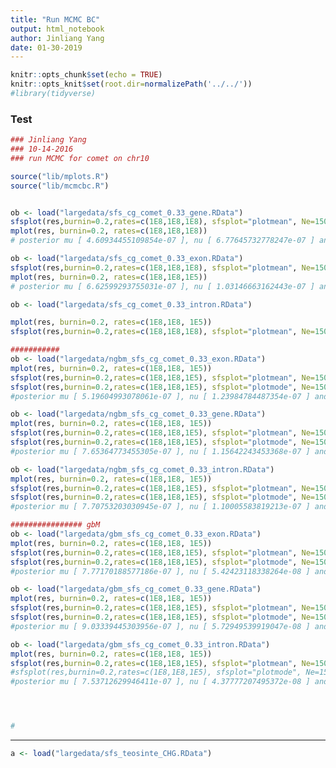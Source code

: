 ```yaml
---
title: "Run MCMC BC"
output: html_notebook
author: Jinliang Yang
date: 01-30-2019
---
```



```r
knitr::opts_chunk$set(echo = TRUE) 
knitr::opts_knit$set(root.dir=normalizePath('../../')) 
#library(tidyverse)
```




### Test
```r
### Jinliang Yang
### 10-14-2016
### run MCMC for comet on chr10

source("lib/mplots.R")
source("lib/mcmcbc.R")


ob <- load("largedata/sfs_cg_comet_0.33_gene.RData")
sfsplot(res,burnin=0.2,rates=c(1E8,1E8,1E8), sfsplot="plotmean", Ne=150000, k=0:40)
mplot(res, burnin=0.2, rates=c(1E8,1E8,1E8))
# posterior mu [ 4.60934455109854e-07 ], nu [ 6.77645732778247e-07 ] and s [ 1.79033264284426e-06 ]

ob <- load("largedata/sfs_cg_comet_0.33_exon.RData")
sfsplot(res,burnin=0.2,rates=c(1E8,1E8,1E8), sfsplot="plotmean", Ne=150000, k=0:40)
mplot(res, burnin=0.2, rates=c(1E8,1E8,1E5))
# posterior mu [ 6.62599293755031e-07 ], nu [ 1.03146663162443e-07 ] and s [ 7.32085981794232e-06 ]

ob <- load("largedata/sfs_cg_comet_0.33_intron.RData")

mplot(res, burnin=0.2, rates=c(1E8,1E8, 1E5))
sfsplot(res,burnin=0.2,rates=c(1E8,1E8,1E8), sfsplot="plotmean", Ne=150000, k=0:40)

###########
ob <- load("largedata/ngbm_sfs_cg_comet_0.33_exon.RData")
mplot(res, burnin=0.2, rates=c(1E8,1E8, 1E5))
sfsplot(res,burnin=0.2,rates=c(1E8,1E8,1E5), sfsplot="plotmean", Ne=150000, k=0:40)
sfsplot(res,burnin=0.2,rates=c(1E8,1E8,1E5), sfsplot="plotmode", Ne=150000, k=0:40)
#posterior mu [ 5.19604993078061e-07 ], nu [ 1.23984784487354e-07 ] and s [ 4.84685320372646e-06 ]

ob <- load("largedata/ngbm_sfs_cg_comet_0.33_gene.RData")
mplot(res, burnin=0.2, rates=c(1E8,1E8, 1E5))
sfsplot(res,burnin=0.2,rates=c(1E8,1E8,1E5), sfsplot="plotmean", Ne=150000, k=0:40)
sfsplot(res,burnin=0.2,rates=c(1E8,1E8,1E5), sfsplot="plotmode", Ne=150000, k=0:40)
#posterior mu [ 7.65364773455305e-07 ], nu [ 1.15642243453368e-07 ] and s [ 7.40731878049114e-06 ]

ob <- load("largedata/ngbm_sfs_cg_comet_0.33_intron.RData")
mplot(res, burnin=0.2, rates=c(1E8,1E8, 1E5))
sfsplot(res,burnin=0.2,rates=c(1E8,1E8,1E5), sfsplot="plotmean", Ne=150000, k=0:40)
sfsplot(res,burnin=0.2,rates=c(1E8,1E8,1E5), sfsplot="plotmode", Ne=150000, k=0:40)
#posterior mu [ 7.70753203030945e-07 ], nu [ 1.10005583819213e-07 ] and s [ 8.22688696216015e-06 ]

################ gbM
ob <- load("largedata/gbm_sfs_cg_comet_0.33_exon.RData")
mplot(res, burnin=0.2, rates=c(1E8,1E8, 1E5))
sfsplot(res,burnin=0.2,rates=c(1E8,1E8,1E5), sfsplot="plotmean", Ne=150000, k=0:40)
sfsplot(res,burnin=0.2,rates=c(1E8,1E8,1E5), sfsplot="plotmode", Ne=150000, k=0:40)
#posterior mu [ 7.77170188577186e-07 ], nu [ 5.42423118338264e-08 ] and s [ 1.41743515403035e-05 ]

ob <- load("largedata/gbm_sfs_cg_comet_0.33_gene.RData")
mplot(res, burnin=0.2, rates=c(1E8,1E8, 1E5))
sfsplot(res,burnin=0.2,rates=c(1E8,1E8,1E5), sfsplot="plotmean", Ne=150000, k=0:40)
sfsplot(res,burnin=0.2,rates=c(1E8,1E8,1E5), sfsplot="plotmode", Ne=150000, k=0:40)
#posterior mu [ 9.03339445303956e-07 ], nu [ 5.72949539919047e-08 ] and s [ 1.52062951256493e-05 ]

ob <- load("largedata/gbm_sfs_cg_comet_0.33_intron.RData")
mplot(res, burnin=0.2, rates=c(1E8,1E8, 1E5))
sfsplot(res,burnin=0.2,rates=c(1E8,1E8,1E5), sfsplot="plotmean", Ne=150000, k=0:40)
#sfsplot(res,burnin=0.2,rates=c(1E8,1E8,1E5), sfsplot="plotmode", Ne=150000, k=0:40)
#posterior mu [ 7.53712629946411e-07 ], nu [ 4.37777207495372e-08 ] and s [ 1.45222758073796e-05 ]




#
```


------------------

```r
a <- load("largedata/sfs_teosinte_CHG.RData")
```






